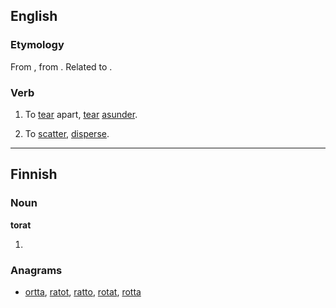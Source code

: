 ==English==

===Etymology===
From {{etyl|enm}} {{term|toratten|lang=enm}}, from {{prefix|to|}} {{term|ratten||to lacerate, tear|lang=enm}}. Related to {{etyl|gmh|-}} {{term|ratzen||to lacerate, tear|lang=gmh}}.

===Verb===
{{en-verb|torats|toratting|toratted}}

# {{transitive|obsolete}} To [[tear]] apart, [[tear]] [[asunder]].
# {{transitive|obsolete}} To [[scatter]], [[disperse]].

----
==Finnish==

===Noun===
'''torat'''

# {{plural of|[[tora]]|lang=fi}}

===Anagrams===
* [[ortta#Finnish|ortta]], [[ratot#Finnish|ratot]], [[ratto#Finnish|ratto]], [[rotat#Finnish|rotat]], [[rotta#Finnish|rotta]]